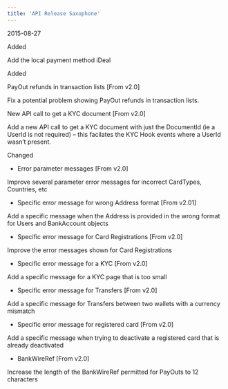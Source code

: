 ```yaml
---  
title: 'API Release Saxophone'  
---  
```

<span class="date">2015-08-27</span>  
  
  
<div class="pill pill-green">Added</div>  
  

Add the local payment method iDeal  
<div class="pill pill-green">Added</div>  
  

PayOut refunds in transaction lists [From v2.0]  

Fix a potential problem showing PayOut refunds in transaction lists.  

New API call to get a KYC document [From v2.0]  

Add a new API call to get a KYC document with just the DocumentId (ie a UserId is not required) – this facilates the KYC Hook events where a UserId wasn’t present.  
<div class="pill pill-blue">Changed</div>
  
- Error parameter messages [From v2.0]  

Improve several parameter error messages for incorrect CardTypes, Countries, etc  
- Specific error message for wrong Address format [From v2.01]  

Add a specific message when the Address is provided in the wrong format for Users and BankAccount objects  
- Specific error message for Card Registrations [From v2.0]  

Improve the error messages shown for Card Registrations  
- Specific error message for a KYC [From v2.0]  

Add a specific message for a KYC page that is too small  
- Specific error message for Transfers [From v2.0]  

Add a specific message for Transfers between two wallets with a currency mismatch  
- Specific error message for registered card [From v2.0]  

Add a specific message when trying to deactivate a registered card that is already deactivated  
- BankWireRef [From v2.0]  

Increase the length of the BankWireRef permitted for PayOuts to 12 characters